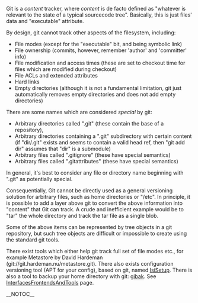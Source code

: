 Git is a ''content'' tracker, where ''content'' is de facto defined as "whatever is relevant to the state of a typical sourcecode tree". Basically, this is just files' data and "executable" attribute.

By design, git cannot track other aspects of the filesystem, including:

* File modes (except for the "executable" bit, and being symbolic link)
* File ownership (commits, however, remember 'author' and 'committer' info)
* File modification and access times (these are set to checkout time for files which are modified during checkout)
* File ACLs and extended attributes
* Hard links
* Empty directories (although it is not a fundamental limitation, git just automatically removes empty directories and does not add empty directories)

There are some names which are considered ''special'' by git:
* Arbitrary directories called ".git" (these contain the base of a repository),
* Arbitrary directories containing a ".git" subdirectory with certain content (if "dir/.git" exists and seems to contain a valid head ref, then "git add dir" assumes that "dir" is a submodule)
* Arbitrary files called ".gitignore" (these have special semantics)
* Arbitrary files called ".gitattributes" (these have special semantics)

In general, it's best to consider any file or directory name beginning with ".git" as potentially special.

Consequentially, Git cannot be directly used as a general versioning solution for arbitrary files, such as home directories or "/etc". In principle, it is possible to add a layer above git to convert the above information into "content" that Git can track. A crude and inefficient example would be to "tar" the whole directory and track the tar file as a single blob.

Some of the above items can be represented by tree objects in a git repository, but such tree objects are difficult or impossible to create using the standard git tools.

There exist tools which either help git track full set of file modes etc., for example Metastore by David Hardeman (git://git.hardeman.nu/metastore.git). There also exists configuration versioning tool (APT for your config), based on git, named [http://www.isisetup.ch/ IsiSetup]. There is also a tool to backup your home directory with git: [http://eigenclass.org/hiki/gibak-backup-system-introduction gibak]. See [[InterfacesFrontendsAndTools]] page.

__NOTOC__
